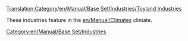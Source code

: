 [[Translation:Category/en/Manual/Base Set/Industries/Toyland Industries]]

These industries feature in the [[en/Manual/Climates]] climate.

[[Category:en/Manual/Base Set/Industries]]
